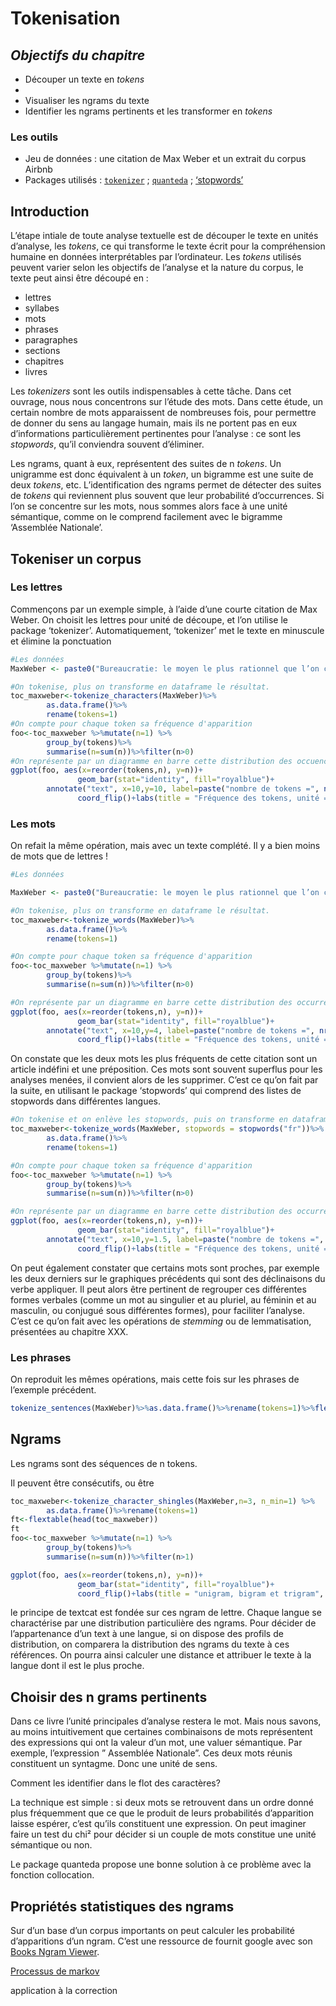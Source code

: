 # Tokenisation

## _Objectifs du chapitre_

* Découper un texte en _tokens_
* 
* Visualiser les ngrams du texte
* Identifier les ngrams pertinents et les transformer en _tokens_

### Les outils

* Jeu de données : une citation de Max Weber et un extrait du corpus Airbnb
* Packages utilisés : [`tokenizer`](https://cran.r-project.org/web/packages/tokenizers/vignettes/introduction-to-tokenizers.html) ; [`quanteda`](https://quanteda.io) ; ['stopwords'](https://github.com/quanteda/stopwords)

## Introduction

L'étape intiale de toute analyse textuelle est de découper le texte en unités d'analyse, les _tokens_, ce qui transforme le texte écrit pour la compréhension humaine en données interprétables par l'ordinateur. Les _tokens_ utilisés peuvent varier selon les objectifs de l'analyse et la nature du corpus, le texte peut ainsi être découpé en :

 * lettres
 * syllabes
 * mots
 * phrases
 * paragraphes
 * sections
 * chapitres
 * livres

Les _tokenizers_ sont les outils indispensables à cette tâche. Dans cet ouvrage, nous nous concentrons sur l'étude des mots. Dans cette étude, un certain nombre de mots apparaissent de nombreuses fois, pour permettre de donner du sens au langage humain, mais ils ne portent pas en eux d'informations particulièrement pertinentes pour l'analyse : ce sont les _stopwords_, qu'il conviendra souvent d'éliminer.

Les ngrams, quant à eux, représentent des suites de n _tokens_. Un unigramme est donc équivalent à un _token_, un bigramme est une suite de deux _tokens_, etc. L'identification des ngrams permet de détecter des suites de _tokens_ qui reviennent plus souvent que leur probabilité d'occurrences. Si l'on se concentre sur les mots, nous sommes alors face à une unité sémantique, comme on le comprend facilement avec le bigramme 'Assemblée Nationale'.

## Tokeniser un corpus

### Les lettres

Commençons par un exemple simple, à l'aide d'une courte citation de Max Weber. On choisit les lettres pour unité de découpe, et l'on utilise le package 'tokenizer'. Automatiquement, 'tokenizer' met le texte en minuscule et élimine la ponctuation

```r
#Les données
MaxWeber <- paste0("Bureaucratie: le moyen le plus rationnel que l’on connaisse pour exercer un contrôle impératif sur des êtres humains.")

#On tokenise, plus on transforme en dataframe le résultat.
toc_maxweber<-tokenize_characters(MaxWeber)%>%
        as.data.frame()%>%
        rename(tokens=1)
#On compte pour chaque token sa fréquence d'apparition
foo<-toc_maxweber %>%mutate(n=1) %>% 
        group_by(tokens)%>% 
        summarise(n=sum(n))%>%filter(n>0)
#On représente par un diagramme en barre cette distribution des occuences d'apparition, en classant les tokens par fréquence
ggplot(foo, aes(x=reorder(tokens,n), y=n))+
               geom_bar(stat="identity", fill="royalblue")+
        annotate("text", x=10,y=10, label=paste("nombre de tokens =", nrow(toc_maxweber)))+
               coord_flip()+labs(title = "Fréquence des tokens, unité = lettres", x="tokens", y="nombre d'occurences", caption =" 'Bureaucratie: le moyen le plus rationnel que l’on connaisse pour exercer un contrôle impératif sur des êtres humains.' ")
```

### Les mots


On refait la même opération, mais avec un texte complété. Il y a bien moins de mots que de lettres !

```r
#Les données

MaxWeber <- paste0("Bureaucratie: le moyen le plus rationnel que l’on connaisse pour exercer un contrôle impératif sur des êtres humains. La bureaucratie est une forme d'organisation générale caractérisée par la prépondérance des règles et de procédures qui sont appliquées de façon impersonnelle par des agents spécialisés. Ces agents appliquent les règles sans discuter des objectifs ou des raisons qui les fondent. Ils doivent faire preuve de neutralité et oublier leurs propres intérêts personnels au profit de l’intérêt général.")

#On tokenise, plus on transforme en dataframe le résultat.
toc_maxweber<-tokenize_words(MaxWeber)%>%
        as.data.frame()%>%
        rename(tokens=1)

#On compte pour chaque token sa fréquence d'apparition
foo<-toc_maxweber %>%mutate(n=1) %>% 
        group_by(tokens)%>% 
        summarise(n=sum(n))%>%filter(n>0)

#On représente par un diagramme en barre cette distribution des occurrences, en classant les tokens par fréquence
ggplot(foo, aes(x=reorder(tokens,n), y=n))+
               geom_bar(stat="identity", fill="royalblue")+
        annotate("text", x=10,y=4, label=paste("nombre de tokens =", nrow(toc_maxweber)))+
               coord_flip()+labs(title = "Fréquence des tokens, unité = mots", x="tokens", y="nombre d'occurences", caption =" 'Bureaucratie: le moyen le plus rationnel que l’on connaisse pour exercer un contrôle impératif sur des êtres humains.' ")
```

On constate que les deux mots les plus fréquents de cette citation sont un article indéfini et une préposition. Ces mots sont souvent superflus pour les analyses menées, il convient alors de les supprimer. C'est ce qu'on fait par la suite, en utilisant le package 'stopwords' qui comprend des listes de stopwords dans différentes langues.

```r

#On tokenise et on enlève les stopwords, puis on transforme en dataframe le résultat.
toc_maxweber<-tokenize_words(MaxWeber, stopwords = stopwords("fr"))%>%
        as.data.frame()%>%
        rename(tokens=1)

#On compte pour chaque token sa fréquence d'apparition
foo<-toc_maxweber %>%mutate(n=1) %>% 
        group_by(tokens)%>% 
        summarise(n=sum(n))%>%filter(n>0)

#On représente par un diagramme en barre cette distribution des occurrences, en classant les tokens par fréquence
ggplot(foo, aes(x=reorder(tokens,n), y=n))+
               geom_bar(stat="identity", fill="royalblue")+
        annotate("text", x=10,y=1.5, label=paste("nombre de tokens =", nrow(toc_maxweber)))+
               coord_flip()+labs(title = "Fréquence des tokens, unité = mots, stopwords éliminés", x="tokens", y="nombre d'occurences", caption =" 'Bureaucratie: le moyen le plus rationnel que l’on connaisse pour exercer un contrôle impératif sur des êtres humains.' ")
```

On peut également constater que certains mots sont proches, par exemple les deux derniers sur le graphiques précédents qui sont des déclinaisons du verbe appliquer. Il peut alors être pertinent de regrouper ces différentes formes verbales (comme un mot au singulier et au pluriel, au féminin et au masculin, ou conjugué sous différentes formes), pour faciliter l'analyse. C'est ce qu'on fait avec les opérations de _stemming_ ou de lemmatisation, présentées au chapitre XXX.

### Les phrases

On reproduit les mêmes opérations, mais cette fois sur les phrases de l'exemple précédent.

```r
tokenize_sentences(MaxWeber)%>%as.data.frame()%>%rename(tokens=1)%>%flextable(cwidth = 5)

```

## Ngrams

Les ngrams sont des séquences de n tokens.

Il peuvent être consécutifs, ou être 



```r
toc_maxweber<-tokenize_character_shingles(MaxWeber,n=3, n_min=1) %>%
        as.data.frame()%>%rename(tokens=1)
ft<-flextable(head(toc_maxweber))
ft
foo<-toc_maxweber %>%mutate(n=1) %>% 
        group_by(tokens)%>% 
        summarise(n=sum(n))%>%filter(n>1)

ggplot(foo, aes(x=reorder(tokens,n), y=n))+
               geom_bar(stat="identity", fill="royalblue")+
               coord_flip()+labs(title = "unigram, bigram et trigram", x="ngram", y="nombre d'occurences")

```

le principe de textcat est fondée sur ces ngram de lettre. Chaque langue se charactérise par une distribution particulière des ngrams. Pour décider de l'appartenance d'un text à une langue, si on dispose des profils de distribution, on comparera la distribution des ngrams du texte à ces références. On pourra ainsi calculer une distance et attribuer le texte à la langue dont il est le plus proche.



## Choisir des n grams pertinents

Dans ce livre l'unité principales d'analyse restera le mot. Mais nous savons, au moins intuitivement que certaines combinaisons de mots représentent des expressions qui ont la valeur d'un mot, une valuer sémantique. Par exemple, l'expression " Assemblée Nationale". Ces deux mots réunis constituent un syntagme. Donc une unité de sens.

Comment les identifier dans le flot des caractères? 

La technique est simple : si deux mots se retrouvent dans un ordre donné plus fréquemment que ce que le produit de leurs probabilités d'apparition laisse espérer, c'est qu'ils constituent une expression. On peut imaginer faire un test du chi² pour décider si un couple de mots constitue une unité sémantique ou non. 

Le package quanteda propose une bonne solution à ce problème avec la fonction collocation.

## Propriétés statistiques des ngrams

Sur d'un base d'un corpus importants on peut calculer les probabilité d'apparitions d'un ngram. C'est une ressource de fournit google
 avec son [Books Ngram Viewer](https://books.google.com/ngrams/).
 
 
[Processus de markov](https://fr.wikipedia.org/wiki/N-gramme)

application à la correction

